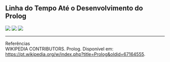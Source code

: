 ## Linha do Tempo Até o Desenvolvimento do Prolog

![](./assets/l1.png)
![](./assets/l2.png)
![](./assets/l3.png)  

---
Referências  
WIKIPEDIA CONTRIBUTORS. Prolog. Disponível em: https://pt.wikipedia.org/w/index.php?title=Prolog&oldid=67164555.